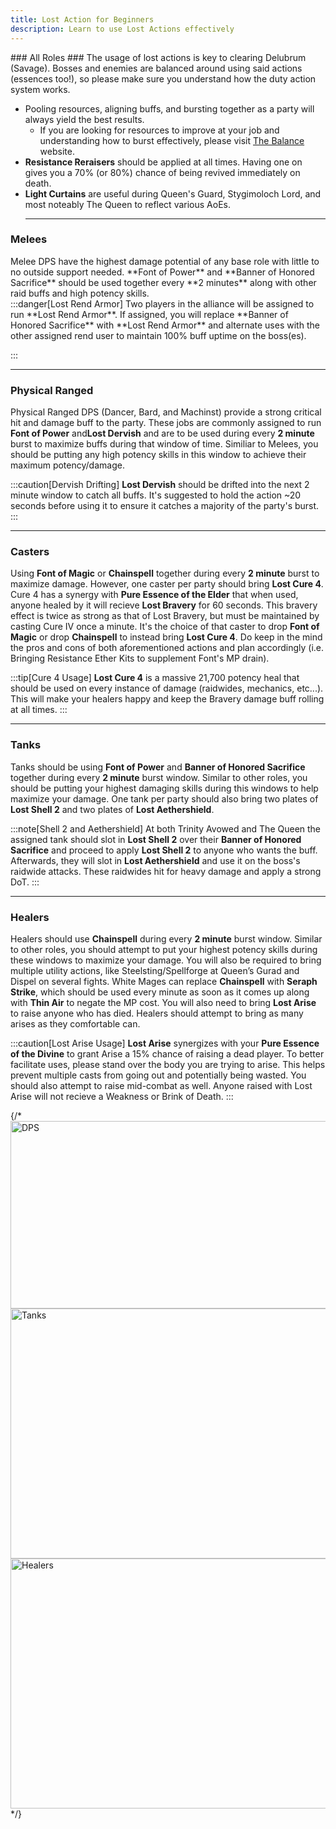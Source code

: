 ```yaml
---
title: Lost Action for Beginners
description: Learn to use Lost Actions effectively
---
```


<link
  rel="stylesheet"
  media="(prefers-color-scheme:dark)"
  href="https://cdn.jsdelivr.net/npm/@shoelace-style/shoelace@2.15.1/cdn/themes/dark.css"
  onload="document.documentElement.classList.add('sl-theme-dark');"
/>
<script type="module" src="https://cdn.jsdelivr.net/npm/@shoelace-style/shoelace@2.15.1/cdn/shoelace-autoloader.js"></script>

<html>
<body>
### All Roles ###
The usage of lost actions is key to clearing Delubrum (Savage). Bosses and enemies are balanced around using said actions (essences too!), so please make sure you understand how the duty action system works.

- Pooling resources, aligning buffs, and bursting together as a party will always yield the best results.
  - If you are looking for resources to improve at your job and understanding how to burst effectively, please visit <a href="https://www.thebalanceffxiv.com/" target="_blank">The Balance</a> website.
- <ActionIcon icon="reraiser"/>**Resistance Reraisers** should be applied at all times. Having one on gives you a 70% (or 80%) chance of being revived immediately on death.
- <ActionIcon icon="curtain"/>**Light Curtains** are useful during Queen's Guard, Stygimoloch Lord, and most noteably The Queen to reflect various AoEs.
<br/> <hr />

### Melees ###
<div class="text-box">
Melee DPS have the highest damage potential of any base role with little to no outside support needed. <ActionIcon icon="fop"/>**Font of Power** and <ActionIcon icon="hsac"/>**Banner of Honored Sacrifice**
should be used together every **2 minutes** along with other raid buffs and high potency skills.
</div>
:::danger[Lost Rend Armor]
Two players in the alliance will be assigned to run **Lost Rend Armor**. If assigned, you will replace <ActionIcon icon="hsac"/>**Banner of Honored Sacrifice** with <ActionIcon icon="rend"/>**Lost Rend Armor** and alternate uses with the other assigned rend
user to maintain 100% buff uptime on the boss(es).

:::
<br/> <hr />

### Physical Ranged
Physical Ranged DPS (Dancer, Bard, and Machinst) provide a strong critical hit and damage buff to the party. These jobs are commonly assigned to run <ActionIcon icon="fop"/>**Font of Power** and<ActionIcon icon="dervish"/>**Lost Dervish** and are to be used
during every **2 minute** burst to maximize buffs during that window of time. Similiar to Melees, you should be putting any high potency skills in this window to achieve their maximum potency/damage.

:::caution[Dervish Drifting]
<ActionIcon icon="dervish"/>**Lost Dervish** should be drifted into the next 2 minute window to catch all buffs. It's suggested to hold the action ~20 seconds before using it to ensure it catches a majority of the party's burst.
:::
<br/> <hr />

### Casters ###
Using <ActionIcon icon="fom"/>**Font of Magic** or <ActionIcon icon="chainspell"/>**Chainspell** together during every **2 minute** burst to maximize damage. However, 
one caster per party should bring <ActionIcon icon="cure4"/>**Lost Cure 4**. Cure 4 has a synergy with <ActionIcon icon="elder"/>**Pure Essence of the Elder** that when used,
anyone healed by it will recieve **Lost Bravery** for 60 seconds. This bravery effect is twice as strong as that of Lost Bravery, but must be maintained by casting Cure IV once a minute. 
It's the choice of that caster to drop <ActionIcon icon="fom"/>**Font of Magic** or drop <ActionIcon icon="chainspell"/>**Chainspell**
to instead bring <ActionIcon icon="cure4"/>**Lost Cure 4**. Do keep in the mind the pros and cons of both aforementioned actions and plan accordingly (i.e. Bringing Resistance Ether Kits to supplement Font's MP drain).

:::tip[Cure 4 Usage]
**Lost Cure 4** is a massive 21,700 potency heal that should be used on every instance of damage (raidwides, mechanics, etc...). This will make your healers happy and keep the Bravery damage buff rolling at
all times.
:::
<br/> <hr />

### Tanks ###
Tanks should be using <ActionIcon icon="fop"/>**Font of Power** and <ActionIcon icon="hsac"/>**Banner of Honored Sacrifice** together during every **2 minute** burst window. Similar to other roles, you should be putting your highest damaging skills during this
windows to help maximize your damage. One tank per party should also bring two plates of <ActionIcon icon="shell2"/>**Lost Shell 2** and two plates of <ActionIcon icon="aethershield"/>**Lost Aethershield**.

:::note[Shell 2 and Aethershield]
At both Trinity Avowed and The Queen the assigned tank should slot in <ActionIcon icon="shell2"/>**Lost Shell 2** over their <ActionIcon icon="hsac"/>**Banner of Honored Sacrifice** and proceed to apply <ActionIcon icon="shell2"/>**Lost Shell 2** to anyone who wants the buff. Afterwards, they
will slot in <ActionIcon icon="aethershield"/>**Lost Aethershield** and use it on the boss's raidwide attacks. These raidwides hit for heavy damage and apply a strong DoT.
:::
<br/> <hr />

### Healers ###
Healers should use <ActionIcon icon="chainspell"/>**Chainspell** during every **2 minute** burst window. Similar to other roles, you should attempt to put your highest potency skills during these windows
to maximize your damage. You will also be required to bring multiple utility actions, like Steelsting/Spellforge at Queen’s Gurad and Dispel on several fights. 
White Mages can replace <ActionIcon icon="chainspell"/>**Chainspell** with <ActionIcon icon="seraphstrike"/>**Seraph Strike**, which should be used every minute as soon as it comes up
along with **Thin Air** to negate the MP cost. You will also need to bring <ActionIcon icon="arise"/>**Lost Arise** to raise anyone who has died. 
Healers should attempt to bring as many arises as they comfortable can.

:::caution[Lost Arise Usage]
<ActionIcon icon="arise"/>**Lost Arise** synergizes with your <ActionIcon icon="divine"/>**Pure Essence of the Divine** to grant Arise a 15% chance of raising a dead player. To better facilitate uses, please stand over the body you are trying to arise.
This helps prevent multiple casts from going out and potentially being wasted. You should also attempt to raise mid-combat as well. Anyone raised with Lost Arise will not recieve a Weakness or Brink of Death.
:::


</body>
</html>

{/* 
<Image alt="DPS" class="lost-actions-images" loading="eager" width="750" height="300" src="/drs/dps.png"/>
<Image alt="Tanks" class="lost-actions-images" loading="eager" width="750" height="400" src="/drs/tank.png"/>
<Image alt="Healers" class="lost-actions-images" loading="eager" width="750" height="400" src="/drs/healer.png"/> 
*/}